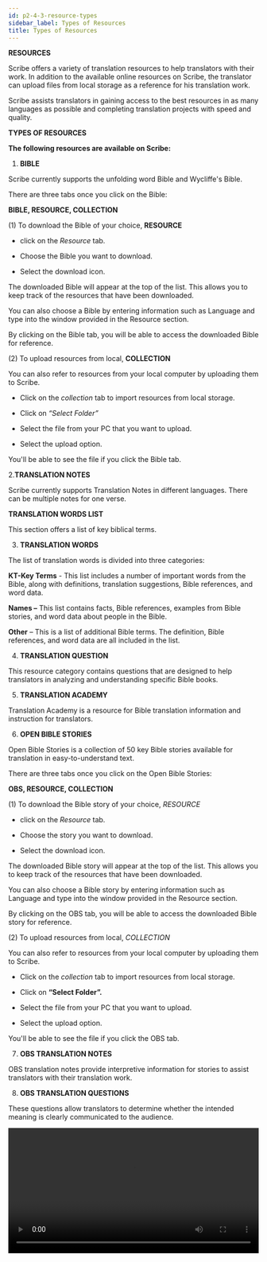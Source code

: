 ```yaml
---
id: p2-4-3-resource-types
sidebar_label: Types of Resources
title: Types of Resources
---
```


**RESOURCES**

Scribe offers a variety of translation resources to help translators with their work. In addition to the available online resources on Scribe, the translator can upload files from local storage as a reference for his translation work.

Scribe assists translators in gaining access to the best resources in as many languages as possible and completing translation projects with speed and quality.

**TYPES OF RESOURCES**

**The following resources are available on Scribe:**

1.  **BIBLE**

Scribe currently supports the unfolding word Bible and Wycliffe's Bible.

There are three tabs once you click on the Bible:

**BIBLE, RESOURCE, COLLECTION**

(1) To download the Bible of your choice,  **RESOURCE**

-   click on the _Resource_ tab.

-   Choose the Bible you want to download.

-   Select the download icon.

The downloaded Bible will appear at the top of the list. This allows you to keep track of the resources that have been downloaded.

You can also choose a Bible by entering information such as Language and type into the window provided in the Resource section.

By clicking on the Bible tab, you will be able to access the downloaded Bible for reference.     

(2) To upload resources from local,  **COLLECTION**

You can also refer to resources from your local computer by uploading them to Scribe.

-   Click on the _collection_ tab to import resources from local storage.

-   Click on _“Select Folder”_

-   Select the file from your PC that you want to upload.

-   Select the upload option.

You'll be able to see the file if you click the Bible tab.

2\.**TRANSLATION NOTES**

Scribe currently supports Translation Notes in different languages.
There can be multiple notes for one verse.

 **TRANSLATION WORDS LIST**

This section offers a list of key biblical terms.

3.  **TRANSLATION WORDS**

The list of translation words is divided into three categories:

**KT-Key Terms** - This list includes a number of important words from the Bible, along with definitions, translation suggestions, Bible references, and word data.

**Names –** This list contains facts, Bible references, examples from Bible stories, and word data about people in the Bible.

**Other** – This is a list of additional Bible terms. The definition, Bible references, and word data are all included in the list.

4.  **TRANSLATION QUESTION**

This resource category contains questions that are designed to help translators in analyzing and understanding specific Bible books.

5.  **TRANSLATION ACADEMY**

Translation Academy is a resource for Bible translation information and instruction for translators.

6.  **OPEN BIBLE STORIES**

Open Bible Stories is a collection of 50 key Bible stories available for translation in easy-to-understand text.

There are three tabs once you click on the Open Bible Stories:

**OBS, RESOURCE, COLLECTION**

(1) To download the Bible story of your choice, _RESOURCE_

-   click on the _Resource_ tab.

-   Choose the story you want to download.

-   Select the download icon.

The downloaded Bible story will appear at the top of the list. This allows you to keep track of the resources that have been downloaded.

You can also choose a Bible story by entering information such as Language and type into the window provided in the Resource section.

By clicking on the OBS tab, you will be able to access the downloaded Bible story for reference.

(2) To upload resources from local, _COLLECTION_

You can also refer to resources from your local computer by uploading them to Scribe.

-   Click on the _collection_ tab to import resources from local storage.

-   Click on **“Select Folder”.**

-   Select the file from your PC that you want to upload.

-   Select the upload option.

You'll be able to see the file if you click the OBS tab.

7.  **OBS TRANSLATION NOTES**

OBS translation notes provide interpretive information for stories to assist translators with their translation work.

8.  **OBS TRANSLATION QUESTIONS**

These questions allow translators to determine whether the intended meaning is clearly communicated to the audience.

<video controls src="/autographaAssetsV2/how-to/resource-types.mov" width="100%" type="video/mov"/>

